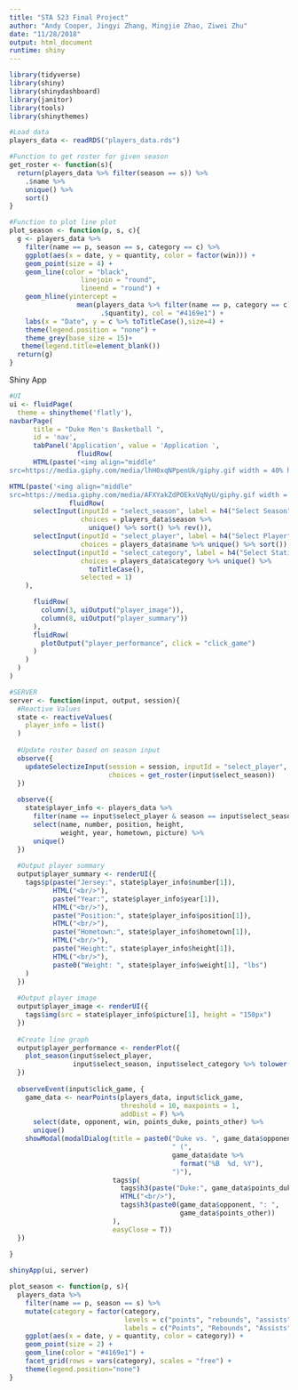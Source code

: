 ```yaml
---
title: "STA 523 Final Project"
author: "Andy Cooper, Jingyi Zhang, Mingjie Zhao, Ziwei Zhu"
date: "11/28/2018"
output: html_document
runtime: shiny
---
```


```r
library(tidyverse)
library(shiny)
library(shinydashboard)
library(janitor)
library(tools)
library(shinythemes)
```


```r
#Load data
players_data <- readRDS("players_data.rds")
```


```r
#Function to get roster for given season
get_roster <- function(s){
  return(players_data %>% filter(season == s)) %>% 
    .$name %>% 
    unique() %>% 
    sort()
}
```

```r
#Function to plot line plot
plot_season <- function(p, s, c){
  g <- players_data %>% 
    filter(name == p, season == s, category == c) %>% 
    ggplot(aes(x = date, y = quantity, color = factor(win))) + 
    geom_point(size = 4) + 
    geom_line(color = "black",
                  linejoin = "round",
                  lineend = "round") + 
    geom_hline(yintercept = 
                 mean(players_data %>% filter(name == p, category == c) %>%
                       .$quantity), col = "#4169e1") +
    labs(x = "Date", y = c %>% toTitleCase(),size=4) +
    theme(legend.position = "none") +
    theme_grey(base_size = 15)+
   theme(legend.title=element_blank())
  return(g)
}
```


Shiny App

```r
#UI
ui <- fluidPage(
  theme = shinytheme('flatly'),
navbarPage(
      title = "Duke Men's Basketball ",
      id = 'nav',
      tabPanel('Application', value = 'Application ',
                 fluidRow(
      HTML(paste('<img align="middle"
src=https://media.giphy.com/media/lhH0xqNPpenUk/giphy.gif width = 40% height = 100%>')),

HTML(paste('<img align="middle"
src=https://media.giphy.com/media/AFXYakZdPOEkxVqNyU/giphy.gif width = 40% height = 100%>'))),
               fluidRow(
      selectInput(inputId = "select_season", label = h4("Select Season"), 
                  choices = players_data$season %>% 
                    unique() %>% sort() %>% rev()),
      selectInput(inputId = "select_player", label = h4("Select Player"),
                  choices = players_data$name %>% unique() %>% sort()),
      selectInput(inputId = "select_category", label = h4("Select Statistic"),
                  choices = players_data$category %>% unique() %>%
                    toTitleCase(),
                  selected = 1)
    ),

      fluidRow(
        column(3, uiOutput("player_image")),
        column(8, uiOutput("player_summary"))
      ),
      fluidRow(
        plotOutput("player_performance", click = "click_game")
      )
    )
  )
)

```


```r
#SERVER
server <- function(input, output, session){
  #Reactive Values
  state <- reactiveValues(
    player_info = list()
  )
  
  #Update roster based on season input
  observe({
    updateSelectizeInput(session = session, inputId = "select_player", 
                         choices = get_roster(input$select_season))
  })
  
  observe({
    state$player_info <- players_data %>% 
      filter(name == input$select_player & season == input$select_season) %>% 
      select(name, number, position, height, 
             weight, year, hometown, picture) %>% 
      unique()
  })
  
  #Output player summary
  output$player_summary <- renderUI({
    tags$p(paste("Jersey:", state$player_info$number[1]),
           HTML("<br/>"),
           paste("Year:", state$player_info$year[1]),
           HTML("<br/>"),
           paste("Position:", state$player_info$position[1]),
           HTML("<br/>"),
           paste("Hometown:", state$player_info$hometown[1]),
           HTML("<br/>"),
           paste("Height:", state$player_info$height[1]),
           HTML("<br/>"),
           paste0("Weight: ", state$player_info$weight[1], "lbs")
    )
  })
  
  #Output player image
  output$player_image <- renderUI({
    tags$img(src = state$player_info$picture[1], height = "150px")
  })
  
  #Create line graph
  output$player_performance <- renderPlot({
    plot_season(input$select_player, 
                input$select_season, input$select_category %>% tolower())
  })
  
  observeEvent(input$click_game, {
    game_data <- nearPoints(players_data, input$click_game, 
                            threshold = 10, maxpoints = 1,
                            addDist = F) %>% 
      select(date, opponent, win, points_duke, points_other) %>% 
      unique()
    showModal(modalDialog(title = paste0("Duke vs. ", game_data$opponent,
                                         " (", 
                                         game_data$date %>% 
                                           format("%B  %d, %Y"),
                                         ")"),
                          tags$p(
                            tags$h3(paste("Duke:", game_data$points_duke)),
                            HTML("<br/>"),
                            tags$h3(paste0(game_data$opponent, ": ",
                                           game_data$points_other))
                          ),
                          easyClose = T))
  })
  
}
```

```r
shinyApp(ui, server)
```

```r
plot_season <- function(p, s){
  players_data %>% 
    filter(name == p, season == s) %>% 
    mutate(category = factor(category, 
                             levels = c("points", "rebounds", "assists", "blocks", "steals", "fouls"),
                             labels = c("Points", "Rebounds", "Assists", "Blocks", "Steals", "Fouls"))) %>% 
    ggplot(aes(x = date, y = quantity, color = category)) + 
    geom_point(size = 2) + 
    geom_line(color = "#4169e1") + 
    facet_grid(rows = vars(category), scales = "free") + 
    theme(legend.position="none")
}
```
